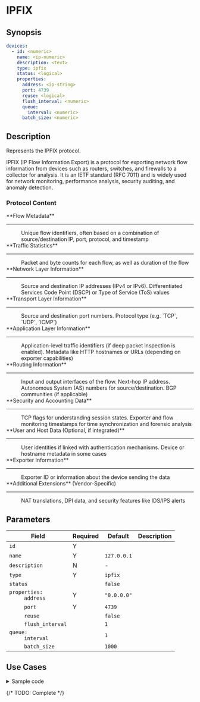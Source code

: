 # IPFIX

## Synopsis

```yaml
devices:
  - id: <numeric>
    name: <ip-numeric>
    description: <text>
    type: ipfix
    status: <logical>
    properties:
      address: <ip-string>
      port: 4739
      reuse: <logical>
      flush_interval: <numeric>
      queue:
        interval: <numeric>
      batch_size: <numeric>
```

## Description

Represents the IPFIX protocol.

IPFIX (IP Flow Information Export) is a protocol for exporting network flow information from devices such as routers, switches, and firewalls to a collector for analysis. It is an IETF standard (RFC 7011) and is widely used for network monitoring, performance analysis, security auditing, and anomaly detection.

### Protocol Content

<dl>
  <dt>**Flow Metadata**</dt>
    <hr style={{margin: "0px"}}/>
    <dd>
     Unique flow identifiers, often based on a combination of source/destination IP, port, protocol, and timestamp
   </dd>

  <dt>**Traffic Statistics**</dt>
    <hr style={{margin: "0px"}}/>
    <dd>
      Packet and byte counts for each flow, as well as duration of the flow
   </dd>

  <dt>**Network Layer Information**</dt>
    <hr style={{margin: "0px"}}/>
    <dd>
    Source and destination IP addresses (IPv4 or IPv6). Differentiated Services Code Point (DSCP) or Type of Service (ToS) values
    </dd>

  <dt>**Transport Layer Information**</dt>
    <hr style={{margin: "0px"}}/>
    <dd>
    Source and destination port numbers. Protocol type (e.g. `TCP`, `UDP`, `ICMP`)
    </dd>

  <dt>**Application Layer Information**</dt>
    <hr style={{margin: "0px"}}/>
    <dd>
    Application-level traffic identifiers (if deep packet inspection is enabled). Metadata like HTTP hostnames or URLs (depending on exporter capabilities)
    </dd>

  <dt>**Routing Information**</dt>
    <hr style={{margin: "0px"}}/>
    <dd>
    Input and output interfaces of the flow. Next-hop IP address. Autonomous System (AS) numbers for source/destination. BGP communities (if applicable)
    </dd>

  <dt>**Security and Accounting Data**</dt>
    <hr style={{margin: "0px"}}/>
    <dd>
    TCP flags for understanding session states. Exporter and flow monitoring timestamps for time synchronization and forensic analysis
    </dd>

  <dt>**User and Host Data (Optional, if integrated)**</dt>
    <hr style={{margin: "0px"}}/>
    <dd>
    User identities if linked with authentication mechanisms. Device or hostname metadata in some cases
    </dd>

  <dt>**Exporter Information**</dt>
    <hr style={{margin: "0px"}}/>
    <dd>
    Exporter ID or information about the device sending the data
    </dd>

  <dt>**Additional Extensions** (Vendor-Specific)</dt>
    <hr style={{margin: "0px"}}/>
    <dd>
      NAT translations, DPI data, and security features like IDS/IPS alerts
    </dd>
</dl>

## Parameters

|Field|Required|Default|Description|
|---|---|---|---|
|`id`|Y|||
|`name`|Y|`127.0.0.1`||
|`description`|N|-||
|`type`|Y|`ipfix`||
|`status`||`false`||
|<dt>`properties:`</dt><dd>`address`</dd>|Y|`"0.0.0.0"`||
|<dd>`port`</dd>|Y|`4739`||
|<dd>`reuse`</dd>||`false`||
|<dd>`flush_interval`</dd>||`1`||
|<dd><dt>`queue:`</dt><dd>`interval`</dd></dd>||`1`||
|<dd>`batch_size`</dd>||`1000`||

## Use Cases

<details>
<summary>Sample code</summary>
```yaml
```
</details>

{/* TODO: Complete */}